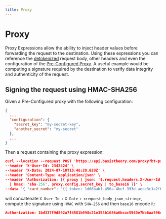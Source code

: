 ```yaml
---
title: Proxy
---
```



# Proxy

 Proxy Expressions allow the ability to inject header values before forwarding the request to the destination. Using these expressions you
 can reference the [detokenized](/docs/expressions/detokenization) request body, other headers and even the configuration of the
 [Pre-Configured Proxy](/docs/api/proxies/pre-configured-proxies).
 A useful example would be computing a signature required by the destination to verify data integrity and authenticity of the request.

## Signing the request using HMAC-SHA256

Given a Pre-Configured proxy with the following configuration:

```json showLineNumbers
{
  ...
  "configuration": {
    "secret_key": "my-secret-key",
    "another_secret": "my-secret"
  },
  ...
}
```

Then a request containing the proxy expression:

```json showLineNumbers
curl --location --request POST 'https://api.basistheory.com/proxy?bt-proxy-key=<proxy_key>' \
--header 'X-User-Id: 2342424' \
--header 'X-Date: 2024-07-10T13:46:28.629Z' \
--header 'Content-Type: application/json' \
--header 'Authorization: {{ proxy | json: '$.request.headers.X-User-Id' | append: proxy.request.headers.X-Date | append: proxy.request.body \
  | hmac: 'sha-256', proxy.config.secret_key | to_base16 }}' \
--data '{ "card_number": "{{ token: 1d08babf-456a-4bef-993d-aece3c1a2f66 | '$.data.number' }}" }'
```

will concatenate `X-User-Id` + `X-Date` + `<request_body_json_string>`, compute the signature using `HMAC` with `SHA-256` and then `base16` encode it:

```json showLineNumbers
Authorization: 1bd337f9d892a7f4581b998c21e353b1686a6bcac5940e7bb6aa596c96e0a6ed
```
